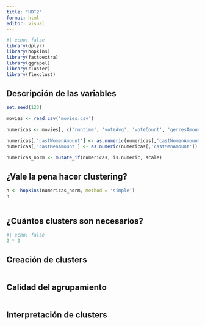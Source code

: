 ```yaml
---
title: "HDT2"
format: html
editor: visual
---
```


```r
#| echo: false
library(dplyr)
library(hopkins)
library(factoextra)
library(ggrepel)
library(cluster)
library(flexclust)
```

## Descripción de las variables

```r
set.seed(123)

movies <- read.csv('movies.csv')

numericas <- movies[, c('runtime', 'voteAvg', 'voteCount', 'genresAmount', 'productionCountriesAmount', 'actorsAmount', 'actorsAmount', 'castWomenAmount', 'castMenAmount', 'budget', 'revenue', 'popularity')]

numericas[,'castWomenAmount'] <- as.numeric(numericas[,'castWomenAmount'])
numericas[,'castMenAmount'] <- as.numeric(numericas[,'castMenAmount'])

numericas_norm <- mutate_if(numericas, is.numeric, scale)
```

## ¿Vale la pena hacer clustering?

```r
h <- hopkins(numericas_norm, method = 'simple')
h
```

```r

```

## ¿Cuántos clusters son necesarios?

```r
#| echo: false
2 * 2
```

## Creación de clusters

```r

```

## Calidad del agrupamiento

```r

```

## Interpretación de clusters

```r

```
